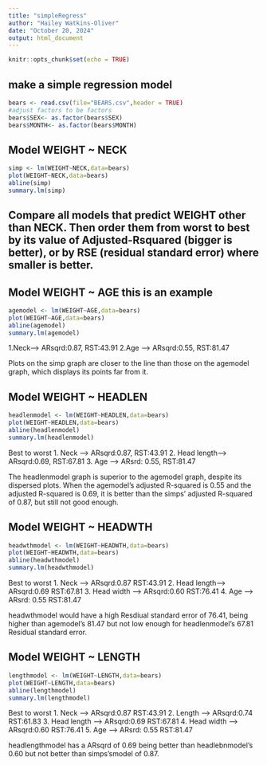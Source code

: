 ```yaml
---
title: "simpleRegress"
author: "Hailey Watkins-Oliver"
date: "October 20, 2024"
output: html_document
---
```


```r
knitr::opts_chunk$set(echo = TRUE)
```

## make a simple regression model

```r
bears <- read.csv(file="BEARS.csv",header = TRUE)
#adjust factors to be factors
bears$SEX<- as.factor(bears$SEX)
bears$MONTH<- as.factor(bears$MONTH)
```

## Model WEIGHT ~ NECK 

```r
simp <- lm(WEIGHT~NECK,data=bears)
plot(WEIGHT~NECK,data=bears)
abline(simp)
summary.lm(simp)
```


## Compare all models that predict WEIGHT other than NECK. Then order them from worst to best by its value of Adjusted-Rsquared (bigger is better), or by RSE (residual standard error) where smaller is better. 

## Model WEIGHT ~ AGE  this is an example  
```r
agemodel <- lm(WEIGHT~AGE,data=bears)
plot(WEIGHT~AGE,data=bears)
abline(agemodel)
summary.lm(agemodel)
```

1.Neck--> ARsqrd:0.87, RST:43.91
2.Age --> ARsqrd:0.55, RST:81.47

Plots on the simp graph are closer to the line than those on the agemodel graph, which displays its points far from it.

## Model WEIGHT ~ HEADLEN
```r
headlenmodel <- lm(WEIGHT~HEADLEN,data=bears)
plot(WEIGHT~HEADLEN,data=bears)
abline(headlenmodel)
summary.lm(headlenmodel)
```
Best to worst
1. Neck       -->     ARsqrd:0.87,  RST:43.91
2. Head length-->     ARsqrd:0.69, RST:67.81
3. Age        -->     ARsrd: 0.55,  RST:81.47

The headlenmodel graph is superior to the agemodel graph, despite its dispersed plots. When the agemodel's adjusted R-squared is 0.55 and the adjusted R-squared is 0.69, it is better than the simps' adjusted R-squared of 0.87, but still not good enough.

## Model WEIGHT ~ HEADWTH
```r
headwthmodel <- lm(WEIGHT~HEADWTH,data=bears)
plot(WEIGHT~HEADWTH,data=bears)
abline(headwthmodel)
summary.lm(headwthmodel)
```
Best to worst
1. Neck       -->   ARsqrd:0.87  RST:43.91
2. Head length-->   ARsqrd:0.69  RST:67.81
3. Head width -->   ARsqrd:0.60  RST:76.41
4. Age        -->   ARsrd: 0.55  RST:81.47

headwthmodel would have a high Resdiual standard error of 76.41, being higher than agemodel's 81.47 but not low enough for headlenmodel's 67.81 Residual standard error.

## Model WEIGHT ~ LENGTH
```r
lengthmodel <- lm(WEIGHT~LENGTH,data=bears)
plot(WEIGHT~LENGTH,data=bears)
abline(lengthmodel)
summary.lm(lengthmodel)
```


Best to worst
1. Neck        -->   ARsqrd:0.87  RST:43.91
2. Length      -->   ARsqrd:0.74  RST:61.83
3. Head length -->   ARsqrd:0.69  RST:67.81
4. Head width  -->   ARsqrd:0.60  RST:76.41
5. Age         -->   ARsrd: 0.55  RST:81.47

headlengthmodel has a ARsqrd of 0.69 being better than headlebnmodel's 0.60 but not better than simps'smodel of 0.87.
